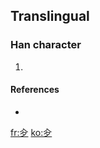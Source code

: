 ==Translingual==

===Han character===
{{Han char|rn=11|rad=入|as=03|sn=5|four=|canj=人弓戈 (ONI)}}

# {{defn|Han|sort=入03}}

====References====
* {{Han ref|kx=0126.041|dkj=|dj=|hdz=|uh=34B1|ud=13489|bh=|bd=}}

[[fr:㒱]]
[[ko:㒱]]
